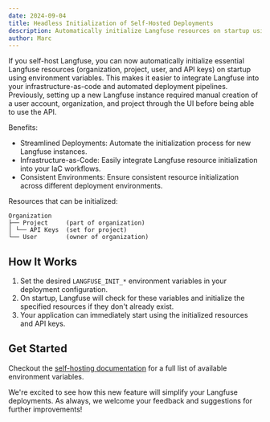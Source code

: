 ```yaml
---
date: 2024-09-04
title: Headless Initialization of Self-Hosted Deployments
description: Automatically initialize Langfuse resources on startup using environment variables, streamlining self-hosted deployments and infrastructure-as-code integrations.
author: Marc
---
```



<ChangelogHeader />

If you self-host Langfuse, you can now automatically initialize essential Langfuse resources (organization, project, user, and API keys) on startup using environment variables. This makes it easier to integrate Langfuse into your infrastructure-as-code and automated deployment pipelines. Previously, setting up a new Langfuse instance required manual creation of a user account, organization, and project through the UI before being able to use the API.

Benefits:

- Streamlined Deployments: Automate the initialization process for new Langfuse instances.
- Infrastructure-as-Code: Easily integrate Langfuse resource initialization into your IaC workflows.
- Consistent Environments: Ensure consistent resource initialization across different deployment environments.

Resources that can be initialized:

```
Organization
├── Project     (part of organization)
│ └── API Keys  (set for project)
└── User        (owner of organization)
```

## How It Works

1. Set the desired `LANGFUSE_INIT_*` environment variables in your deployment configuration.
2. On startup, Langfuse will check for these variables and initialize the specified resources if they don't already exist.
3. Your application can immediately start using the initialized resources and API keys.

## Get Started

Checkout the [self-hosting documentation](/self-hosting/administration/headless-initialization) for a full list of available environment variables.

We're excited to see how this new feature will simplify your Langfuse deployments. As always, we welcome your feedback and suggestions for further improvements!
